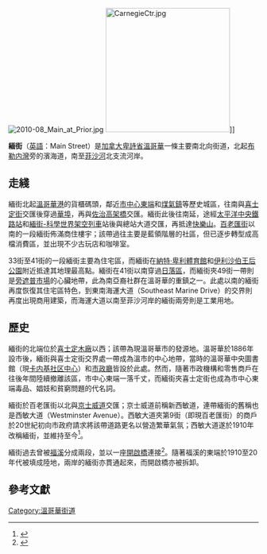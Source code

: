 {{Link style|time=2015-12-13T14:55:12+00:00}}
[[File:2010-08_Main_at_Prior.jpg|thumb]]
[[File:CarnegieCtr.jpg|250px]]]]

'''緬街'''（[[英語|英語]]：Main Street）是[[加拿大|加拿大]][[卑詩省|卑詩省]][[溫哥華|溫哥華]]一條主要南北向街道，北起[[布勒内灣|布勒内灣]]旁的濱海道，南至[[菲沙河|菲沙河]]北支流河岸。

==走綫==
緬街北起[[:en:Port_of_Vancouver|溫哥華港]]的貨櫃碼頭，鄰近[[溫哥華市中心東端|市中心東端]]和[[煤氣鎮|煤氣鎮]]等歷史城區，往南與[[喜士定街|喜士定街]]交匯後穿過[[溫哥華華埠|華埠]]，再與[[:en:Georgia_Viaduct|佐治高架橋]]交匯。緬街此後往南延，途經[[:en:Pacific_Central_Station|太平洋中央鐵路站]]和[[:en:Main_Street-Science_World_Station|緬街-科學世界]][[溫哥華架空列車|架空列車]]站後與總站大道交匯，再抵達[[快樂山|快樂山]]。[[百老匯街_(溫哥華)|百老匯街]]以南的一段緬街佈滿商住樓宇；該帶過往主要是藍領階層的社區，但已逐步轉型成高檔消費區，並出現不少古玩店和咖啡室。

33街至41街的一段緬街主要為住宅區，而緬街在[[:en:Nat_Bailey_Stadium|納特·卑利體育館]]和[[伊利沙伯王后公園|伊利沙伯王后公園]]附近抵達其地理最高點。緬街在41街以南穿過[[:en:Sunset_(Vancouver)|日落區]]，而緬街夾49街一帶則是[[:en:Punjabi_Market,_Vancouver|旁遮普市場]]的心臟地帶，此為南亞裔社群在溫哥華的重鎮之一。此處以南的緬街再度恢復其住宅區特色，到東南海運大道（Southeast Marine Drive）的交界則再度出現商用建築，而海運大道以南至菲沙河岸的緬街兩旁則是工業用地。

==歷史== 
緬街的北端位於[[:en:Hastings_Mill|喜士定木廠]]以西；該帶為現溫哥華市的發源地。溫哥華於1886年設市後，緬街與喜士定街交界處一帶成為溫市的中心地帶，當時的溫哥華中央圖書館（現[[卡内基社区中心|卡内基社区中心]]）和[[溫哥華市政廳|市政廳]]皆設於此處。然而，隨著市政機構和零售商戶在往後年間陸續撤離該區，市中心東端一落千丈，而緬街夾喜士定街也成為市中心東端毒品、娼妓和貧窮問題的代名詞。

緬街於百老匯街以北與[[:en:Kingsway_(Vancouver)|京士威道]]交匯；京士威道前稱新西敏道，連帶緬街的舊稱也是西敏大道（Westminster Avenue）。西敏大道夾第9街（即現百老匯街）的商戶於20世紀初向市政府請求將該帶道路更名以營造繁華氣氛；西敏大道遂於1910年改稱緬街，並維持至今<ref name="Walker">{{Cite book| last = Walker | first = Elizabeth | authorlink =   | coauthors =   | title = Street Names of Vancouver | publisher = Vancouver Historical Society | date = 1999 | location =   | pages = 74-75  | url =   | doi =   | id =   | isbn = 0-9692378-7-1}}</ref>。

緬街過去曾被[[福溪_(溫哥華)|福溪]]分成兩段，並以一座[[開啟橋|開啟橋]]連接<ref>{{Cite book| last = Thirkell | first = Fred | authorlink =   | coauthors = Scullion, Bob  | title = Postcards from the past: Edwardian images of Greater Vancouver and the Fraser Valley | publisher = Heritage House Publishing Co | date = 1996 | location =   | pages = [https://archive.org/details/postcardsfrompas0000thir/page/31 31]  | url =https://archive.org/details/postcardsfrompas0000thir| doi =   | id =   | isbn = 9781895811230}}</ref>。隨著福溪的東端於1910至20年代被填成陸地，兩岸的緬街亦貫通起來，而開啟橋亦被拆卸。

==參考文獻==
{{reflist}}

[[Category:溫哥華街道|Category:溫哥華街道]]